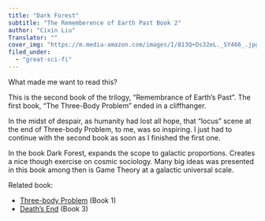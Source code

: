 ```yaml
---
title: "Dark Forest"
subtitle: "The Rememberence of Earth Past Book 2"
author: "Cixin Liu"
Translator: ""
cover_img: "https://m.media-amazon.com/images/I/813Q+Ds32eL._SY466_.jpg"
filed_under:
  - "great-sci-fi"
---
```


What made me want to read this?

This is the second book of the trilogy, “Remembrance of Earth’s Past”. The first book, “The Three-Body Problem” ended in a cliffhanger. 

In the midst of despair, as humanity had lost all hope, that “locus” scene at the end of Three-body Problem, to me, was so inspiring. I just had to continue with the second book as soon as I finished the first one.

In the book Dark Forest, expands the scope to galactic proportions. Creates a nice though exercise on cosmic sociology. Many big ideas was presented in this book among then is Game Theory at a galactic universal scale.

Related book:
- [Three-body Problem](/bookshelf/cixin-liu-the-tree-body-problem) (Book 1)
- [Death’s End](/bookshelf/cixin-liu-death-s-end) (Book 3)
